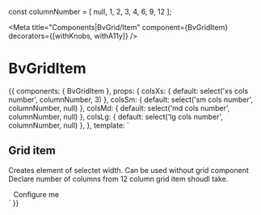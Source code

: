 
const columnNumber = [
  null, 1, 2, 3, 4, 6, 9, 12
];

<Meta title="Components|BvGrid/Item" component={BvGridItem} decorators={[withKnobs, withA11y]} />

# BvGridItem

<Props of={BvGridItem} />

<Preview>
  <Story name="Example">
    {{
      components: { BvGridItem },
      props: {
        colsXs: {
          default: select('xs cols number', columnNumber, 3)
        },
        colsSm: {
          default: select('sm cols number', columnNumber, null)
        },
        colsMd: {
          default: select('md cols number', columnNumber, null)
        },
        colsLg: {
          default: select('lg cols number', columnNumber, null)
        },
      },
      template: `
        <div>
          <h2 class="bv--title">Grid item</h2>
          <p>
            Creates element of selectet width. Can be used without grid component <br>
            Declare number of columns from 12 column grid item shoudl take.
          </p>
          <BvGridItem
            :colsXs="colsXs"
            :colsSm="colsSm"
            :colsMd="colsMd"
            :colsLg="colsLg"
            class="bv--color-primary"
            style="height: 150px; padding: 10px;"
          >
            Configure me
          </BvGridItem>
        </div>
      `
    }}
  </Story>
</Preview>

